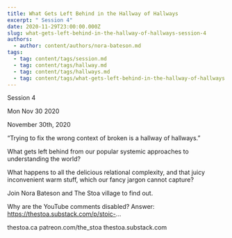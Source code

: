 ```yaml
---
title: What Gets Left Behind in the Hallway of Hallways
excerpt: " Session 4"
date: 2020-11-29T23:00:00.000Z
slug: what-gets-left-behind-in-the-hallway-of-hallways-session-4
authors:
  - author: content/authors/nora-bateson.md
tags:
  - tag: content/tags/session.md
  - tag: content/tags/hallway.md
  - tag: content/tags/hallways.md
  - tag: content/tags/what-gets-left-behind-in-the-hallway-of-hallways.md
---
```




 Session 4

Mon Nov 30 2020

November 30th, 2020

“Trying to fix the wrong context of broken is a hallway of hallways.”

What gets left behind from our popular systemic approaches to understanding the world?

What happens to all the delicious relational complexity, and that juicy inconvenient warm stuff, which our fancy jargon cannot capture?

Join Nora Bateson and The Stoa village to find out.

Why are the YouTube comments disabled? Answer: https://thestoa.substack.com/p/stoic-...

thestoa.ca
patreon.com/the_stoa
thestoa.substack.com


